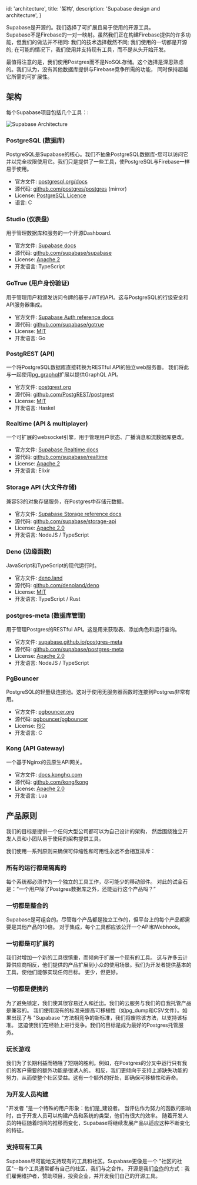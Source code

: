 
  id: 'architecture',
  title: '架构',
  description: 'Supabase design and architecture',
}

Supabase是开源的。我们选择了可扩展且易于使用的开源工具。   
Supabase不是Firebase的一对一映射。虽然我们正在构建Firebase提供的许多功能，但我们的做法并不相同: 我们的技术选择截然不同; 我们使用的一切都是开源的; 在可能的情况下，我们使用并支持现有工具，而不是从头开始开发。

最值得注意的是，我们使用Postgres而不是NoSQL存储。这个选择是深思熟虑的。我们认为，没有其他数据库提供与Firebase竞争所需的功能， 同时保持超越它所需的可扩展性。

## 架构

每个Supabase项目包括几个工具：:

![Supabase Architecture](/docs/img/supabase-architecture.png)

### PostgreSQL (数据库)

PostgreSQL是Supabase的核心。我们不抽象PostgreSQL数据库-您可以访问它并以完全权限使用它。我们只是提供了一些工具，使PostgreSQL与Firebase一样易于使用。

- 官方文件: [postgresql.org/docs](https://www.postgresql.org/docs/current/index.html)
- 源代码: [github.com/postgres/postgres](https://github.com/postgres/postgres) (mirror)
- License: [PostgreSQL Licence](https://www.postgresql.org/about/licence/)
- 语言: C

### Studio (仪表盘)

用于管理数据库和服务的一个开源Dashboard.

- 官方文件: [Supabase docs](/docs)
- 源代码: [github.com/supabase/supabase](https://github.com/supabase/supabase/tree/master/studio)
- License: [Apache 2](https://github.com/supabase/supabase/blob/master/LICENSE)
- 开发语言: TypeScript

### GoTrue (用户身份验证)

用于管理用户和颁发访问令牌的基于JWT的API。这与PostgreSQL的行级安全和API服务器集成。

- 官方文件: [Supabase Auth reference docs](/docs/reference/auth)
- 源代码: [github.com/supabase/gotrue](https://github.com/supabase/gotrue)
- License: [MIT](https://github.com/supabase/gotrue/blob/master/LICENSE)
- 开发语言: Go

### PostgREST (API)

一个将PostgreSQL数据库直接转换为RESTful API的独立web服务器。 
我们将此与一起使用[pg_graphql](https://github.com/supabase/pg_graphql)扩展以提供GraphQL API。

- 官方文件: [postgrest.org](https://postgrest.org/)
- 源代码: [github.com/PostgREST/postgrest](https://github.com/PostgREST/postgrest)
- License: [MIT](https://github.com/PostgREST/postgrest/blob/main/LICENSE)
- 开发语言: Haskel

### Realtime (API & multiplayer)

一个可扩展的websocket引擎，用于管理用户状态、广播消息和流数据库更改。

- 官方文件: [Supabase Realtime docs](/docs/guides/realtime)
- 源代码: [github.com/supabase/realtime](https://github.com/supabase/realtime)
- License: [Apache 2](https://github.com/supabase/realtime/blob/master/LICENSE)
- 开发语言: Elixir

### Storage API (大文件存储)

兼容S3的对象存储服务，在Postgres中存储元数据。

- 官方文件: [Supabase Storage reference docs](/docs/reference/storage)
- 源代码: [github.com/supabase/storage-api](https://github.com/supabase/storage-api)
- License: [Apache 2.0](https://github.com/supabase/storage-api/blob/master/LICENSE)
- 开发语言: NodeJS / TypeScript

### Deno (边缘函数)

JavaScript和TypeScript的现代运行时。

- 官方文件: [deno.land](https://deno.land/)
- 源代码: [github.com/denoland/deno](https://github.com/denoland/deno)
- License: [MIT](https://github.com/denoland/deno/blob/main/LICENSE.md)
- 开发语言: TypeScript / Rust

### postgres-meta (数据库管理)

用于管理Postgres的RESTful API。这是用来获取表、添加角色和运行查询。

- 官方文件: [supabase.github.io/postgres-meta](https://supabase.github.io/postgres-meta/)
- 源代码: [github.com/supabase/postgres-meta](https://github.com/supabase/postgres-meta)
- License: [Apache 2.0](https://github.com/supabase/postgres-meta/blob/master/LICENSE)
- 开发语言: NodeJS / TypeScript

### PgBouncer

PostgreSQL的轻量级连接池。这对于使用无服务器函数时连接到Postgres非常有用。

- 官方文件: [pgbouncer.org](http://www.pgbouncer.org/)
- 源代码: [pgbouncer/pgbouncer](https://github.com/pgbouncer/pgbouncer)
- License: [ISC](https://github.com/pgbouncer/pgbouncer/blob/master/COPYRIGHT)
- 开发语言: C

### Kong (API Gateway)

 一个基于Nginx的云原生API网关。

- 官方文件: [docs.konghq.com](https://docs.konghq.com/)
- 源代码: [github.com/kong/kong](https://github.com/kong/kong)
- License: [Apache 2.0](https://github.com/Kong/kong/blob/master/LICENSE)
- 开发语言: Lua

## 产品原则

我们的目标是提供一个任何大型公司都可以为自己设计的架构， 然后围绕独立开发人员和小团队易于使用的架构提供工具。

我们使用一系列原则来确保可伸缩性和可用性永远不会相互排斥：

### 所有的运行都是隔离的

每个系统都必须作为一个独立的工具工作，尽可能少的移动部件。 对此的试金石是：“一个用户除了Postgres数据库之外，还能运行这个产品吗？”

###  一切都是整合的

Supabase是可组合的。尽管每个产品都是独立工作的，但平台上的每个产品都需要是其他产品的10倍。 对于集成，每个工具都应该公开一个API和Webhook。

###  一切都是可扩展的

我们对增加一个新的工具很慎重，而倾向于扩展一个现有的工具。
这与许多云计算供应商相反，他们提供的产品扩展到小众的使用场景。我们为开发者提供基本的工具，使他们能够实现任何目标。
更少，但更好。

###  一切都是便携的
 
为了避免锁定，我们使其很容易迁入和迁出。我们的云服务与我们的自我托管产品是兼容的。
我们使用现有的标准来提高可移植性（如pg_dump和CSV文件）。如果出现了与 "Supabase "方法相竞争的新标准，我们将废除该方法，以支持该标准。
这迫使我们在经验上进行竞争。我们的目标是成为最好的Postgres托管服务。
### 玩长游戏


我们为了长期利益而牺牲了短期的胜利。例如，在Postgres的分叉中运行只有我们的客户需要的额外功能是很诱人的。
相反，我们更倾向于支持上游缺失功能的努力，从而使整个社区受益。这有一个额外的好处，即确保可移植性和寿命。

### 为开发人员构建

"开发者 "是一个特殊的用户形象：他们是_建设者。
当评估作为努力的函数的影响时，由于开发人员可以构建产品和系统的类型，他们有很大的效率。
随着开发人员的特征随着时间的推移而变化，Supabase将继续发展产品以适应这种不断变化的特征。

### 支持现有工具

Supabase尽可能地支持现有的工具和社区。Supabase更像是一个 "社区的社区"--每个工具通常都有自己的社区，我们与之合作。
开源是我们[合作](https://supabase.com/blog/supabase-series-b#giving-back)的方式：我们雇佣维护者，赞助项目，投资企业，并开发我们自己的开源工具。


